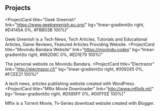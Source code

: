 ## Projects

<ProjectCard
  title="Geek Greenish"
  link="https://www.geekgreenish.eu.org/"
  bg="linear-gradient(to right, #D4145A 0%, #FBB03B 100%)"
>
  Geek Greenish is a Tech News, Tech Articles, Tutorials and Educational Articles, Game Reviews, Featured Articles Providing Website.
</ProjectCard>
<ProjectCard
  title="Movindu Bandara Website"
  link="https://movindu.codes"
  bg="linear-gradient(to right, #662D8C 0%, #ED1E79 100%)"
>
  The personal website os Movindu Bandara.
</ProjectCard>
<ProjectCard
  title="Electrazor"
  link="http://electrazor.cf/"
  bg="linear-gradient(to right, #009245 0%, #FCEE21 100%)"
>
  A tech news, articles publishing website created with WordPress.
</ProjectCard>
<ProjectCard
  title="Mflix Movie Downloader"
  link="http://www.mflixlk.ml/"
  bg="linear-gradient(to right, #D585FF 0%, #00FFEE 100%)"
>
  Mflix is a Torrent Movie, Tv-Series download website created with Blogger.
</ProjectCard>
